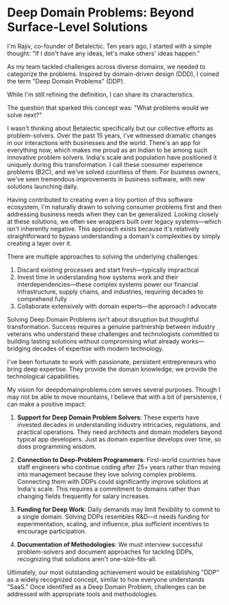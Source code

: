 # Deep Domain Problems: Beyond Surface-Level Solutions

I'm Rajiv, co-founder of Betalectic. Ten years ago, I started with a simple thought: "If I don't have any ideas, let's make others' ideas happen."

As my team tackled challenges across diverse domains, we needed to categorize the problems. Inspired by domain-driven design (DDD), I coined the term "Deep Domain Problems" (DDP).

While I'm still refining the definition, I can share its characteristics.

The question that sparked this concept was: "What problems would we solve next?" 

I wasn't thinking about Betalectic specifically but our collective efforts as problem-solvers. Over the past 15 years, I've witnessed dramatic changes in our interactions with businesses and the world. There's an app for everything now, which makes me proud as an Indian to be among such innovative problem solvers. India's scale and population have positioned it uniquely during this transformation. I call these consumer experience problems (B2C), and we've solved countless of them. For business owners, we've seen tremendous improvements in business software, with new solutions launching daily.

Having contributed to creating even a tiny portion of this software ecosystem, I'm naturally drawn to solving consumer problems first and then addressing business needs when they can be generalized. Looking closely at these solutions, we often see wrappers built over legacy systems—which isn't inherently negative. This approach exists because it's relatively straightforward to bypass understanding a domain's complexities by simply creating a layer over it.

There are multiple approaches to solving the underlying challenges:

1. Discard existing processes and start fresh—typically impractical
2. Invest time in understanding how systems work and their interdependencies—these complex systems power our financial infrastructure, supply chains, and industries, requiring decades to comprehend fully
3. Collaborate extensively with domain experts—the approach I advocate

Solving Deep Domain Problems isn't about disruption but thoughtful transformation. Success requires a genuine partnership between industry veterans who understand these challenges and technologists committed to building lasting solutions without compromising what already works—bridging decades of expertise with modern technology.

I've been fortunate to work with passionate, persistent entrepreneurs who bring deep expertise. They provide the domain knowledge; we provide the technological capabilities.

My vision for deepdomainproblems.com serves several purposes. Though I may not be able to move mountains, I believe that with a bit of persistence, I can make a positive impact:

1. **Support for Deep Domain Problem Solvers**: These experts have invested decades in  understanding industry intricacies, regulations, and practical operations. They need architects and domain modelers beyond typical app developers. Just as domain expertise develops over time, so does programming wisdom.

2. **Connection to Deep-Problem Programmers**: First-world countries have staff engineers who continue coding after 25+ years rather than moving into management because they love solving complex problems. Connecting them with DDPs could significantly improve solutions at India's scale. This requires a commitment to domains rather than changing fields frequently for salary increases.

3. **Funding for Deep Work**: Daily demands may limit flexibility to commit to a single domain. Solving DDPs resembles R&D—it needs funding for experimentation, scaling, and influence, plus sufficient incentives to encourage participation.

4. **Documentation of Methodologies**: We must interview successful problem-solvers and document approaches for tackling DDPs, recognizing that solutions aren't one-size-fits-all.

Ultimately, our most outstanding achievement would be establishing "DDP" as a widely recognized concept, similar to how everyone understands "SaaS." Once identified as a Deep Domain Problem, challenges can be addressed with appropriate tools and methodologies.
